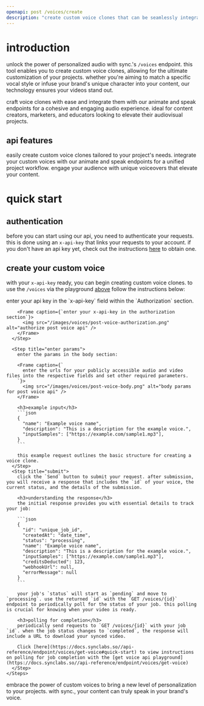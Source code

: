 ```yaml
---
openapi: post /voices/create
description: "create custom voice clones that can be seamlessly integrated with our animate and speak endpoints. perfect for giving your projects a unique voice or matching the audio style to your brand."
---
```


# introduction

unlock the power of personalized audio with sync.'s `/voices` endpoint. this tool enables you to create custom voice clones, allowing for the ultimate customization of your projects. whether you're aiming to match a specific vocal style or infuse your brand's unique character into your content, our technology ensures your videos stand out.

craft voice clones with ease and integrate them with our animate and speak endpoints for a cohesive and engaging audio experience. ideal for content creators, marketers, and educators looking to elevate their audiovisual projects.

## api features

<Card title="custom voice creation" icon="user-plus" icontype="duotone">
  easily create custom voice clones tailored to your project's needs.
</Card>
<Card title="seamless integration" icon="link" icontype="duotone">
  integrate your custom voices with our animate and speak endpoints for a unified project workflow.
</Card>
<Card title="enhanced engagement" icon="heart" icontype="duotone">
  engage your audience with unique voiceovers that elevate your content.
</Card>

# quick start

## authentication
before you can start using our api, you need to authenticate your requests. this is done using an `x-api-key` that links your requests to your account. if you don't have an api key yet, check out the instructions [here](https://docs.synclabs.so//api-reference/quickstart#generate-an-api-key) to obtain one.

## create your custom voice

with your `x-api-key` ready, you can begin creating custom voice clones. to use the `/voices` via the playground [above](/api-reference/endpoint/voices/post-voice) follow the instructions below:

<AccordionGroup>
  <Accordion icon="microphone" title="create a custom voice via the api">
    <Steps>
      <Step title="authorize">
        enter your api key in the `x-api-key` field within the `Authorization` section.

        <Frame caption={`enter your x-api-key in the authorization section`}>
          <img src="/images/voices/post-voice-authorization.png" alt="authorize post voice api" />
        </Frame>
      </Step>
      
      <Step title="enter params">
        enter the params in the body section:

        <Frame caption={`
          enter the urls for your publicly accessible audio and video files into the respective fields and set other required parameters.
        `}>
          <img src="/images/voices/post-voice-body.png" alt="body params for post voice api" />
        </Frame>

        <h3>example input</h3>
        ```json
        {
          "name": "Example voice name",
          "description": "This is a description for the example voice.",
          "inputSamples": ["https://example.com/sample1.mp3"],
        }
        ```

        this example request outlines the basic structure for creating a voice clone.
      </Step>
      <Step title="submit">
        click the `Send` button to submit your request. after submission, you will receive a response that includes the `id` of your voice, the current status, and the details of the submission.

        <h3>understanding the response</h3>
        the initial response provides you with essential details to track your job:

        ```json
        {
          "id": "unique_job_id",
          "createdAt": "date_time",
          "status": "processing",
          "name": "Example voice name",
          "description": "This is a description for the example voice.",
          "inputSamples": ["https://example.com/sample1.mp3"],
          "creditsDeducted": 123,
          "webhookUrl": null,
          "errorMessage": null
        }
        ```

        your job's `status` will start as `pending` and move to `processing`. use the returned `id` with the `GET /voices/{id}` endpoint to periodically poll for the status of your job. this polling is crucial for knowing when your video is ready.

        <h3>polling for completion</h3>
        periodically send requests to `GET /voices/{id}` with your job `id`. when the job status changes to `completed`, the response will include a URL to download your synced video.

        Click [here](https://docs.synclabs.so//api-reference/endpoint/voices/get-voice#quick-start) to view instructions on polling for job completion with the [get voice api playground](https://docs.synclabs.so//api-reference/endpoint/voices/get-voice)
      </Step>
    </Steps>
  </Accordion>
</AccordionGroup>

embrace the power of custom voices to bring a new level of personalization to your projects. with sync., your content can truly speak in your brand's voice.
